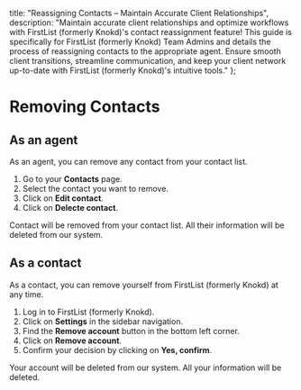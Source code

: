 
<meta name="og:title" content="Maintain Accurate Client Relationships with FirstList (formerly Knokd) Contact Reassignment (For Team Admins)" />
<meta name="og:description" content="Ensure smooth client transitions! Learn how FirstList (formerly Knokd) Team Admins can reassign contacts to the right agents. Maintain accurate client relationships & optimize workflows." />

  title: "Reassigning Contacts – Maintain Accurate Client Relationships",
  description: "Maintain accurate client relationships and optimize workflows with FirstList (formerly Knokd)'s contact reassignment feature! This guide is specifically for FirstList (formerly Knokd) Team Admins and details the process of reassigning contacts to the appropriate agent. Ensure smooth client transitions, streamline communication, and keep your client network up-to-date with FirstList (formerly Knokd)'s intuitive tools."
};

<HeroPattern />

# Removing Contacts

## As an agent

As an agent, you can remove any contact from your contact list.

1. Go to your **Contacts** page.
2. Select the contact you want to remove.
3. Click on **Edit contact**.
4. Click on **Delecte contact**.

Contact will be removed from your contact list. All their information will be deleted from our system.

## As a contact

As a contact, you can remove yourself from FirstList (formerly Knokd) at any time.

1. Log in to FirstList (formerly Knokd).
2. Click on **Settings** in the sidebar navigation.
3. Find the **Remove account** button in the bottom left corner.
4. Click on **Remove account**.
5. Confirm your decision by clicking on **Yes, confirm**.

Your account will be deleted from our system. All your information will be deleted.
